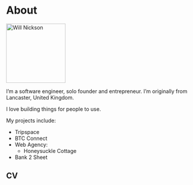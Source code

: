 # About

<a href="https://twitter.com/will__nickson" target="_blank">
    <Image
        className="rounded-xl bg-gray-100 block mt-2 mb-5 mx-auto sm:float-right sm:ml-5 sm:mb-5 grayscale hover:grayscale-0"
        src="/images/will-nickson.jpeg"
        width="160"
        height="160"
        alt="Will Nickson"
        priority
        unoptimized
    />
</a>

I&rsquo;m a software engineer, solo founder and entrepreneur. I&rsquo;m originally from Lancaster, United
Kingdom.

I love building things for people to use.

My projects include:
- Tripspace
- BTC Connect
- Web Agency:
    - Honeysuckle Cottage
- Bank 2 Sheet

## CV

